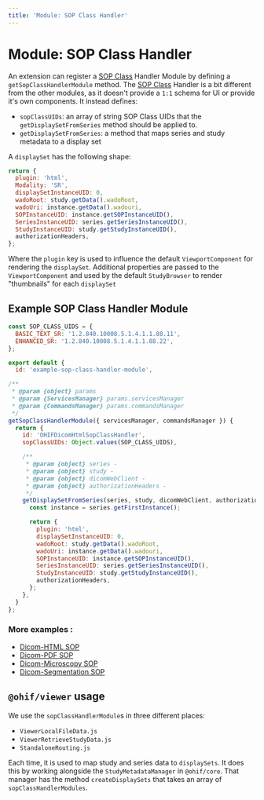 ```yaml
---
title: 'Module: SOP Class Handler'
---
```


# Module: SOP Class Handler

An extension can register a [SOP Class][sop-class-link] Handler Module by
defining a `getSopClassHandlerModule` method. The [SOP Class][sop-class-link]
Handler is a bit different from the other modules, as it doesn't provide a `1:1`
schema for UI or provide it's own components. It instead defines:

- `sopClassUIDs`: an array of string SOP Class UIDs that the
  `getDisplaySetFromSeries` method should be applied to.
- `getDisplaySetFromSeries`: a method that maps series and study metadata to a
  display set

A `displaySet` has the following shape:

```js
return {
  plugin: 'html',
  Modality: 'SR',
  displaySetInstanceUID: 0,
  wadoRoot: study.getData().wadoRoot,
  wadoUri: instance.getData().wadouri,
  SOPInstanceUID: instance.getSOPInstanceUID(),
  SeriesInstanceUID: series.getSeriesInstanceUID(),
  StudyInstanceUID: study.getStudyInstanceUID(),
  authorizationHeaders,
};
```

Where the `plugin` key is used to influence the default `ViewportComponent` for
rendering the `displaySet`. Additional properties are passed to the
`ViewportComponent` and used by the default `StudyBrowser` to render
"thumbnails" for each `displaySet`

## Example SOP Class Handler Module

```js
const SOP_CLASS_UIDS = {
  BASIC_TEXT_SR: '1.2.840.10008.5.1.4.1.1.88.11',
  ENHANCED_SR: '1.2.840.10008.5.1.4.1.1.88.22',
};

export default {
  id: 'example-sop-class-handler-module',

/**
 * @param {object} params
 * @param {ServicesManager} params.servicesManager
 * @param {CommandsManager} params.commandsManager
 */
getSopClassHandlerModule({ servicesManager, commandsManager }) {
  return {
    id: 'OHIFDicomHtmlSopClassHandler',
    sopClassUIDs: Object.values(SOP_CLASS_UIDS),

    /**
     * @param {object} series -
     * @param {object} study -
     * @param {object} dicomWebClient -
     * @param {object} authorizationHeaders -
     */
    getDisplaySetFromSeries(series, study, dicomWebClient, authorizationHeaders) {
      const instance = series.getFirstInstance();

      return {
        plugin: 'html',
        displaySetInstanceUID: 0,
        wadoRoot: study.getData().wadoRoot,
        wadoUri: instance.getData().wadouri,
        SOPInstanceUID: instance.getSOPInstanceUID(),
        SeriesInstanceUID: series.getSeriesInstanceUID(),
        StudyInstanceUID: study.getStudyInstanceUID(),
        authorizationHeaders,
      };
    },
  }
};
```

### More examples :

- [Dicom-HTML SOP][dicom-html-sop]
- [Dicom-PDF SOP][dicom-pdf-sop]
- [Dicom-Microscopy SOP][dicom-micro-sop]
- [Dicom-Segmentation SOP][dicom-seg-sop]

## `@ohif/viewer` usage

We use the `sopClassHandlerModule`s in three different places:

- `ViewerLocalFileData.js`
- `ViewerRetrieveStudyData.js`
- `StandaloneRouting.js`

Each time, it is used to map study and series data to `displaySets`. It does
this by working alongside the `StudyMetadataManager` in `@ohif/core`. That
manager has the method `createDisplaySets` that takes an array of
`sopClassHandlerModules`.

<!-- prettier-ignore-start -->
[sop-class-link]: http://dicom.nema.org/dicom/2013/output/chtml/part04/sect_B.5.html
[dicom-html-sop]: https://github.com/OHIF/Viewers/blob/master/extensions/dicom-html/src/OHIFDicomHtmlSopClassHandler.js#L4-L12
[dicom-pdf-sop]: https://github.com/OHIF/Viewers/blob/master/extensions/dicom-pdf/src/OHIFDicomPDFSopClassHandler.js#L4-L6
[dicom-micro-sop]: https://github.com/OHIF/Viewers/blob/master/extensions/dicom-microscopy/src/DicomMicroscopySopClassHandler.js#L5-L7
[dicom-seg-sop]: https://github.com/OHIF/Viewers/blob/master/extensions/dicom-segmentation/src/OHIFDicomSegSopClassHandler.js#L5-L7
<!-- prettier-ignore-end -->
